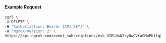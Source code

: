 #### Example Request

```bash
curl \
-X DELETE \
-H "Authorization: Bearer {API_KEY}" \
-H "Ngrok-Version: 2" \
https://api.ngrok.com/event_subscriptions/esb_32ELHaU2ryHwCVraCMuPUilq2Rq/sources/ip_policy_updated.v0
```
